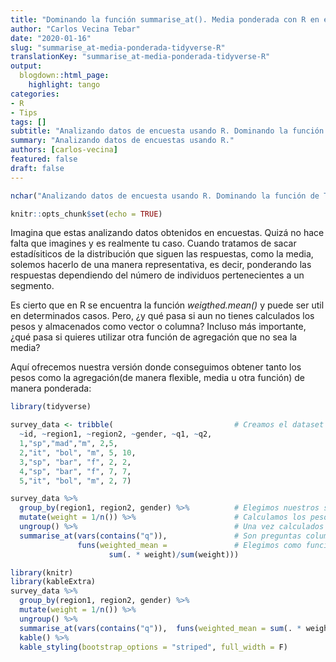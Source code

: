 ```yaml
---
title: "Dominando la función summarise_at(). Media ponderada con R en el ecosistema Tidyverse. "
author: "Carlos Vecina Tebar"
date: "2020-01-16"
slug: "summarise_at-media-ponderada-tidyverse-R"
translationKey: "summarise_at-media-ponderada-tidyverse-R"
output:
  blogdown::html_page:
    highlight: tango
categories:
- R
- Tips
tags: []
subtitle: "Analizando datos de encuesta usando R. Dominando la función de Tidyverse summarise_at() para conseguir métricas y estadísticos agregados. ¡Echa un vistazo!"
summary: "Analizando datos de encuestas usando R."
authors: [carlos-vecina]
featured: false
draft: false
---
```


```r
nchar("Analizando datos de encuesta usando R. Dominando la función de Tidyverse summarise_at() para conseguir métricas y estadísticos agregados. ¡Echa un vistazo!")
```

```r
knitr::opts_chunk$set(echo = TRUE)
```

Imagina que estas analizando datos obtenidos en encuestas. Quizá no hace falta que imagines y es realmente tu caso. Cuando tratamos de sacar estadísiticos de la distribución que siguen las respuestas, como la media, solemos hacerlo de una manera representativa, es decir, ponderando las respuestas dependiendo del número de individuos pertenecientes a un segmento.

Es cierto que en R se encuentra la función *weigthed.mean()* y puede ser util en determinados casos. Pero, ¿y qué pasa si aun no tienes calculados los pesos y almacenados como vector o columna? Incluso más importante, ¿qué pasa si quieres utilizar otra función de agregación que no sea la media?

Aquí ofrecemos nuestra versión donde conseguimos obtener tanto los pesos como la agregación(de manera flexible, media u otra función) de manera ponderada:

```r
library(tidyverse)

survey_data <- tribble(                           # Creamos el dataset
  ~id, ~region1, ~region2, ~gender, ~q1, ~q2,
  1,"sp","mad","m", 2,5,
  2,"it", "bol", "m", 5, 10,
  3,"sp", "bar", "f", 2, 2,
  4,"sp", "bar", "f", 7, 7,
  5,"it", "bol", "m", 2, 7)  
```

```r
survey_data %>%                           
  group_by(region1, region2, gender) %>%          # Elegimos nuestros segmentos
  mutate(weight = 1/n()) %>%                      # Calculamos los pesos
  ungroup() %>%                                   # Una vez calculados desagrupamos
  summarise_at(vars(contains("q")),               # Son preguntas columnas que empiezan por q
               funs(weighted_mean =               # Elegimos como funcion de agregación la media
                      sum(. * weight)/sum(weight)))  
```

```r
library(knitr)
library(kableExtra)
survey_data %>% 
  group_by(region1, region2, gender) %>% 
  mutate(weight = 1/n()) %>% 
  ungroup() %>% 
  summarise_at(vars(contains("q")),  funs(weighted_mean = sum(. * weight)/sum(weight))) %>% 
  kable() %>% 
  kable_styling(bootstrap_options = "striped", full_width = F)
```

